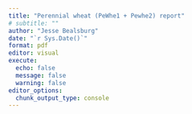 ```yaml
---
title: "Perennial wheat (PeWhe1 + Pewhe2) report"
# subtitle: ""
author: "Jesse Bealsburg"
date: "`r Sys.Date()`"
format: pdf
editor: visual
execute:
  echo: false
  message: false
  warning: false
editor_options: 
  chunk_output_type: console
---
```

